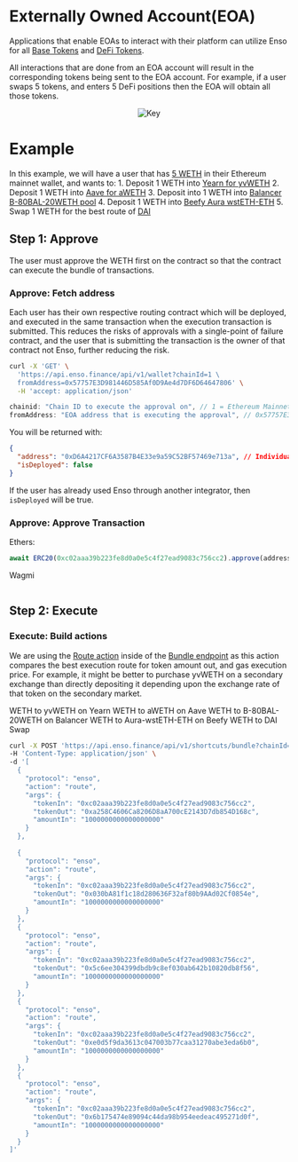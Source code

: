 
# Externally Owned Account(EOA)

Applications that enable EOAs to interact with their platform can utilize Enso for all [Base Tokens](../tokens/baseTokens) and [DeFi Tokens](../tokens/defiTokens).

All interactions that are done from an EOA account will result in the corresponding tokens being sent to the EOA account. For example, if a user swaps 5 tokens, and enters 5 DeFi positions then the EOA will obtain all those tokens.

<center><Image src={eoa_img} alt="Key" width={500} height={500} /></center>


# Example

In this example, we will have a user that has [5 WETH](https://etherscan.io/token/0xc02aaa39b223fe8d0a0e5c4f27ead9083c756cc2) in their Ethereum mainnet wallet, and wants to:
    1. Deposit 1 WETH into [Yearn for yvWETH](https://etherscan.io/token/0xa258C4606Ca8206D8aA700cE2143D7db854D168c)
    2. Deposit 1 WETH into [Aave for aWETH](https://etherscan.io/token/0x030bA81f1c18d280636F32af80b9AAd02Cf0854e)
    3. Deposit into 1 WETH into [Balancer B-80BAL-20WETH pool](https://etherscan.io/token/0x5c6ee304399dbdb9c8ef030ab642b10820db8f56)
    4. Deposit 1 WETH into [Beefy Aura wstETH-ETH](https://etherscan.io/address/0xe0d5f9da3613c047003b77caa31270abe3eda6b0)
    5. Swap 1 WETH for the best route of [DAI](https://etherscan.io/token/0x6b175474e89094c44da98b954eedeac495271d0f)


## Step 1: Approve
The user must approve the WETH first on the contract so that the contract can execute the bundle of transactions.

### Approve: Fetch address
Each user has their own respective routing contract which will be deployed, and executed in the same transaction when the execution transaction is submitted.  This reduces the risks of approvals with a single-point of failure contract, and the user that is submitting the transaction is the owner of that contract not Enso, further reducing the risk.

```bash copy
curl -X 'GET' \
  'https://api.enso.finance/api/v1/wallet?chainId=1 \
  fromAddress=0x57757E3D981446D585Af0D9Ae4d7DF6D64647806' \
  -H 'accept: application/json'
```

```javascript
chainid: "Chain ID to execute the approval on", // 1 = Ethereum Mainnet, [full networks](../networks)
fromAddress: "EOA address that is executing the approval", // 0x57757E3D981446D585Af0D9Ae4d7DF6D64647806
```

You will be returned with:

```json
{
  "address": "0xD6A4217CF6A3587B4E33e9a59C52BF57469e713a", // Individual contract owned by the EOA
  "isDeployed": false
}
```

If the user has already used Enso through another integrator, then `isDeployed` will be true.  


### Approve: Approve Transaction

Ethers:
```javascript
await ERC20(0xc02aaa39b223fe8d0a0e5c4f27ead9083c756cc2).approve(address, 5 Ether) // take decimals of the token you're approving into account
```

Wagmi
```javascript

```

## Step 2: Execute

### Execute: Build actions

We are using the [Route action](../../bundler-api/actions/route) inside of the [Bundle endpoint](../../bundler-api/api-reference/overview) as this action compares the best execution route for token amount out, and gas execution price.  For example, it might be better to purchase yvWETH on a secondary exchange than directly depositing it depending upon the exchange rate of that token on the secondary market.

 WETH to yvWETH on Yearn
 WETH to aWETH on Aave
 WETH to B-80BAL-20WETH on Balancer
 WETH to Aura-wstETH-ETH on Beefy
 WETH to DAI Swap



```bash copy
curl -X POST 'https://api.enso.finance/api/v1/shortcuts/bundle?chainId=1&fromAddress=0x57757E3D981446D585Af0D9Ae4d7DF6D64647806' \
-H 'Content-Type: application/json' \
-d '[
  {
    "protocol": "enso",
    "action": "route",
    "args": {
      "tokenIn": "0xc02aaa39b223fe8d0a0e5c4f27ead9083c756cc2",
      "tokenOut": "0xa258C4606Ca8206D8aA700cE2143D7db854D168c",
      "amountIn": "1000000000000000000"
    }
  },
  
  {
    "protocol": "enso",
    "action": "route",
    "args": {
      "tokenIn": "0xc02aaa39b223fe8d0a0e5c4f27ead9083c756cc2",
      "tokenOut": "0x030bA81f1c18d280636F32af80b9AAd02Cf0854e",
      "amountIn": "1000000000000000000"
    }
  },
  {
    "protocol": "enso",
    "action": "route",
    "args": {
      "tokenIn": "0xc02aaa39b223fe8d0a0e5c4f27ead9083c756cc2",
      "tokenOut": "0x5c6ee304399dbdb9c8ef030ab642b10820db8f56",
      "amountIn": "1000000000000000000"
    }
  },
  {
    "protocol": "enso",
    "action": "route",
    "args": {
      "tokenIn": "0xc02aaa39b223fe8d0a0e5c4f27ead9083c756cc2",
      "tokenOut": "0xe0d5f9da3613c047003b77caa31270abe3eda6b0",
      "amountIn": "1000000000000000000"
    }
  },
  {
    "protocol": "enso",
    "action": "route",
    "args": {
      "tokenIn": "0xc02aaa39b223fe8d0a0e5c4f27ead9083c756cc2",
      "tokenOut": "0x6b175474e89094c44da98b954eedeac495271d0f",
      "amountIn": "1000000000000000000"
    }
  }
]'
```


### 